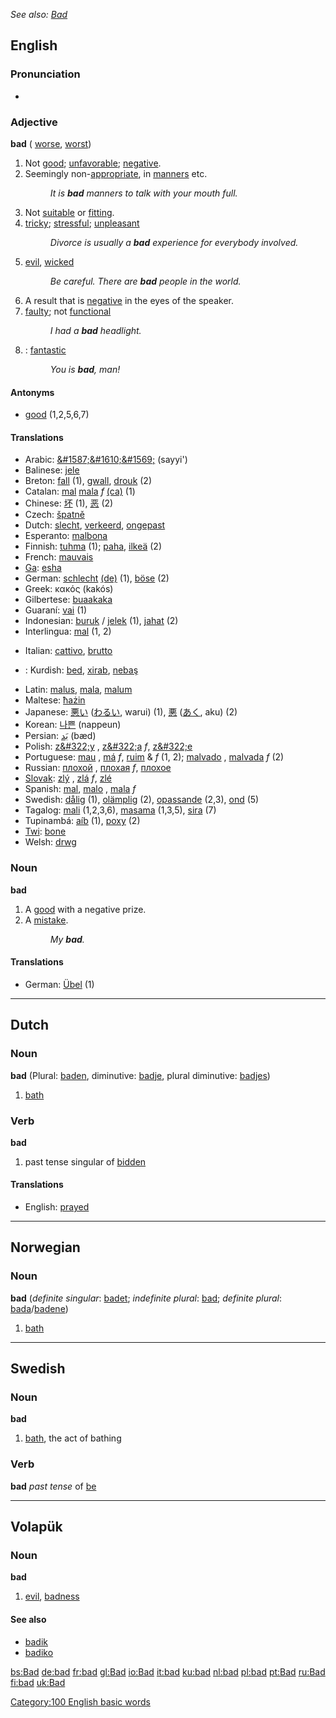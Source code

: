''See also: [[Bad]]''
==English==

{{rank|led|low|American|521|bad|forward|remember|fair}}

===Pronunciation===
*{{audio|en-us-bad.ogg|Audio (US)}}

===Adjective===
'''bad'''  ({{compar}} [[worse]], {{superl}} [[worst]])

# Not [[good]]; [[unfavorable]]; [[negative]].
# Seemingly non-[[appropriate]], in [[manners]] etc.
#:''It is '''bad''' manners to talk with your mouth full.''
# Not [[suitable]] or [[fitting]].
# [[tricky]]; [[stressful]]; [[unpleasant]]
#:''Divorce is usually a '''bad''' experience for everybody involved.''
# [[evil]], [[wicked]]
#:''Be careful.  There are '''bad''' people in the world.''
# A result that is [[negative]] in the eyes of the speaker.
# [[faulty]]; not [[functional]]
#:''I had a '''bad''' headlight.''
# {{slang}}: [[fantastic]]
#:''You is '''bad''', man!''

====Antonyms====
*[[good]] (1,2,5,6,7)

====Translations====
{{top}}
*Arabic: [[&#1587;&#1610;&#1569;]] (sayyi')
*Balinese: [[jele]]
*Breton: [[fall]] (1), [[gwall]], [[drouk]] (2)
*Catalan:  [[mal]] {{m}} [[mala]] ''f'' [[:ca:mal|(ca)]] (1)
*Chinese: [[坏]] (1), [[恶]] (2)
*Czech: [[špatně]]
*Dutch: [[slecht]], [[verkeerd]], [[ongepast]]
*Esperanto: [[malbona]]
*Finnish: [[tuhma]] (1); [[paha]], [[ilkeä]] (2)
*French: [[mauvais]]
*[[Ga]]: [[esha]]
*German: [[schlecht]] [[:de:schlecht|(de)]] (1), [[böse]] (2)
*Greek: κακός (kakós)
*Gilbertese: [[buaakaka]]
*Guaraní: [[vai]] (1)
*Indonesian: [[buruk]] / [[jelek]] (1), [[jahat]] (2)
*Interlingua: [[mal]] (1, 2)
{{mid}}
*Italian: [[cattivo]], [[brutto]]
*{{ku}}: Kurdish: [[bed]], [[xirab]], [[nebaş]]
*Latin: [[malus]], [[mala]], [[malum]]
*Maltese: [[ħażin]]
*Japanese: [[悪い]] ([[わるい]], warui) (1), [[悪]] ([[あく]], aku) (2)
*Korean: [[나쁜]] (nappeun)
*Persian: [[بَد]] (bæd)
*Polish: [[z&#322;y]] {{m}}, [[z&#322;a]] ''f'', [[z&#322;e]] {{n}}
*Portuguese: [[mau]] {{m}}, [[má]] ''f'', [[ruim]] {{m}} & ''f'' (1, 2); [[malvado]] {{m}}, [[malvada]] ''f'' (2)
*Russian: [[плохой]] {{m}}, [[плохая]] ''f'', [[плохое]] {{n}}
*[[Slovak]]: [[zlý]] {{m}}, [[zlá]] ''f'', [[zlé]] {{n}}
*Spanish: [[mal]], [[malo]] {{m}}, [[mala]] ''f''
*Swedish: [[dålig]] (1), [[olämplig]] (2), [[opassande]] (2,3), [[ond]] (5)
*Tagalog: [[mali]] (1,2,3,6), [[masama]] (1,3,5), [[sira]] (7) 
*Tupinambá: [[aíb]] (1), [[poxy]] (2)
*[[Twi]]: [[bone]]
*Welsh: [[drwg]]
{{bottom}}

===Noun===
'''bad'''

# A [[good]] with a negative prize.
# A [[mistake]].
#:''My '''bad'''.''

====Translations====
*German: [[Übel#Noun|Übel]] (1)

----

== Dutch ==
=== Noun ===
'''bad''' (Plural: [[baden]], diminutive: [[badje]], plural diminutive: [[badjes]])

# [[bath]]

=== Verb ===
'''bad'''

# past tense singular of [[bidden]]

====Translations====
*English: [[prayed]]

----

==Norwegian==
===Noun===
'''bad''' {{n}} (''definite singular'': [[badet]]; ''indefinite plural'': [[bad]]; ''definite plural'': [[bada]]/[[badene]])

# [[bath]]

----
==Swedish==
===Noun===
'''bad''' {{n}}

# [[bath]], the act of bathing

===Verb===
'''bad''' ''past tense'' of [[be]]
----

== Volapük == 
=== Noun ===
'''bad'''
# [[evil]], [[badness]]

==== See also ====
*[[badik]]
*[[badiko]]

[[Category:100 English basic words]]

[[bs:Bad]]
[[de:bad]]
[[fr:bad]]
[[gl:Bad]]
[[io:Bad]]
[[it:bad]]
[[ku:bad]]
[[nl:bad]]
[[pl:bad]]
[[pt:Bad]]
[[ru:Bad]]
[[fi:bad]]
[[uk:Bad]]